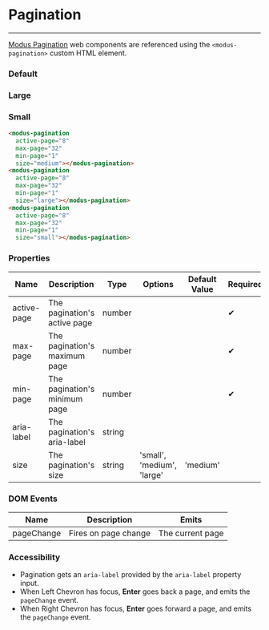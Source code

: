 
# Pagination

---

[Modus Pagination](https://modus.trimble.com/components/pagination/) web components are referenced using the `<modus-pagination>` custom HTML element.

<Anchor storyId="components-pagination--default" />

### Default

<modus-pagination active-page="8" max-page="32" min-page="1" size="medium"></modus-pagination>

<Anchor storyId="components-pagination--large" />

### Large

<modus-pagination active-page="8" max-page="32" min-page="1" size="large"></modus-pagination>

<Anchor storyId="components-pagination--small" />

### Small

<modus-pagination active-page="8" max-page="32" min-page="1" size="small"></modus-pagination>

```html
<modus-pagination
  active-page="8"
  max-page="32"
  min-page="1"
  size="medium"></modus-pagination>
<modus-pagination
  active-page="8"
  max-page="32"
  min-page="1"
  size="large"></modus-pagination>
<modus-pagination
  active-page="8"
  max-page="32"
  min-page="1"
  size="small"></modus-pagination>
```

### Properties

<section class="properties">
  <table>
    <thead>
      <tr>
        <th>Name</th>
        <th>Description</th>
        <th>Type</th>
        <th>Options</th>
        <th>Default Value</th>
        <th>Required</th>
      </tr>
    </thead>
    <tbody>
      <tr>
        <td>active-page</td>
        <td>The pagination's active page</td>
        <td>number</td>
        <td></td>
        <td></td>
        <td>
          <span class="material-icons">&#10004;</span>
        </td>
      </tr>
      <tr>
        <td>max-page</td>
        <td>The pagination's maximum page</td>
        <td>number</td>
        <td></td>
        <td></td>
        <td>
          <span class="material-icons">&#10004;</span>
        </td>
      </tr>
      <tr>
        <td>min-page</td>
        <td>The pagination's minimum page</td>
        <td>number</td>
        <td></td>
        <td></td>
        <td>
          <span class="material-icons">&#10004;</span>
        </td>
      </tr>
      <tr>
        <td>aria-label</td>
        <td>The pagination's aria-label</td>
        <td>string</td>
        <td></td>
        <td></td>
        <td></td>
      </tr>
      <tr>
        <td>size</td>
        <td>The pagination's size</td>
        <td>string</td>
        <td>'small', 'medium', 'large'</td>
        <td>'medium'</td>
        <td></td>
      </tr>
    </tbody>
  </table>
</section>

### DOM Events

<section>
  <table>
    <thead>
      <tr>
        <th>Name</th>
        <th>Description</th>
        <th>Emits</th>
      </tr>
    </thead>
    <tbody>
      <tr>
        <td>pageChange</td>
        <td>Fires on page change</td>
        <td>The current page</td>
      </tr>
    </tbody>
  </table>
</section>

### Accessibility

- Pagination gets an `aria-label` provided by the `aria-label` property input.
- When Left Chevron has focus, **Enter** goes back a page, and emits the `pageChange` event.
- When Right Chevron has focus, **Enter** goes forward a page, and emits the `pageChange` event.
